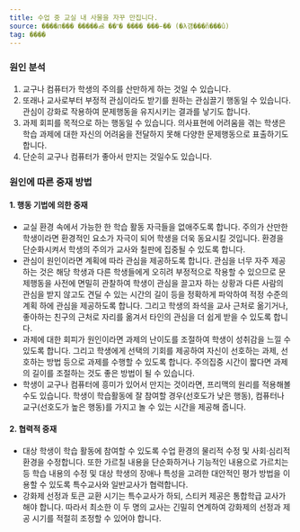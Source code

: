 ```yaml
---
title: 수업 중 교실 내 사물을 자꾸 만집니다. 
source: ����л��� �����ൿ ��ʺ� ���� ���̵�� (�λ걤���ñ���û)
tag: ����
---
```


### 원인 분석

1. 교구나 컴퓨터가 학생의 주의를 산만하게 하는 것일 수 있습니다.
2. 또래나 교사로부터 부정적 관심이라도 받기를 원하는 관심끌기 행동일 수 있습니다. 관심이 강화로 작용하여 문제행동을 유지시키는 결과를 낳기도 합니다.
3. 과제 회피를 목적으로 하는 행동일 수 있습니다. 의사표현에 어려움을 겪는 학생은 학습 과제에 대한 자신의 어려움을 전달하지 못해 다양한 문제행동으로 표출하기도 합니다.
4. 단순히 교구나 컴퓨터가 좋아서 만지는 것일수도 있습니다.

### 원인에 따른 중재 방법

#### 1. 행동 기법에 의한 중재

- 교실 환경 속에서 가능한 한 학습 활동 자극들을 없애주도록 합니다. 주의가 산만한 학생이라면 환경적인 요소가 자극이 되어 학생을 더욱 동요시킬 것입니다. 환경을 단순화시켜서 학생의 주의가 교사와 칠판에 집중될 수 있도록 합니다.
- 관심이 원인이라면 계획에 따라 관심을 제공하도록 합니다. 관심을 너무 자주 제공하는 것은 해당 학생과 다른 학생들에게 오히려 부정적으로 작용할 수 있으므로 문제행동을 사전에 면밀히 관찰하여 학생이 관심을 끌고자 하는 상황과 다른 사람의 관심을 받지 않고도 견딜 수 있는 시간의 길이 등을 정확하게 파악하여 적정 수준의 계획 하에 관심을 제공하도록 합니다. 그리고 학생의 좌석을 교사 근처로 옮기거나, 좋아하는 친구의 근처로 자리를 옮겨서 타인의 관심을 더 쉽게 받을 수 있도록 합니다.
- 과제에 대한 회피가 원인이라면 과제의 난이도를 조절하여 학생이 성취감을 느낄 수 있도록 합니다. 그리고 학생에게 선택의 기회를 제공하여 자신이 선호하는 과제, 선호하는 방법 등으로 과제를 수행할 수 있도록 합니다. 주의집중 시간이 짧다면 과제의 길이를 조절하는 것도 좋은 방법이 될 수 있습니다.
- 학생이 교구나 컴퓨터에 흥미가 있어서 만지는 것이라면, 프리맥의 원리를 적용해볼 수도 있습니다. 학생이 학습활동에 잘 참여할 경우(선호도가 낮은 행동), 컴퓨터나 교구(선호도가 높은 행동)를 가지고 놀 수 있는 시간을 제공해 줍니다.

#### 2. 협력적 중재

- 대상 학생이 학습 활동에 참여할 수 있도록 수업 환경의 물리적 수정 및 사회·심리적 환경을 수정합니다. 또한 가르칠 내용을 단순화하거나 기능적인 내용으로 가르치는 등 학습 내용의 수정 및 대상 학생의 장애나 특성을 고려한 대안적인 평가 방법을 이용할 수 있도록 특수교사와 일반교사가 협력합니다.
- 강화제 선정과 토큰 교환 시기는 특수교사가 하되, 스티커 제공은 통합학급 교사가 해야 합니다. 따라서 최소한 이 두 명의 교사는 긴밀히 연계하여 강화제의 선정과 제공 시기를 적절히 조정할 수 있어야 합니다.
